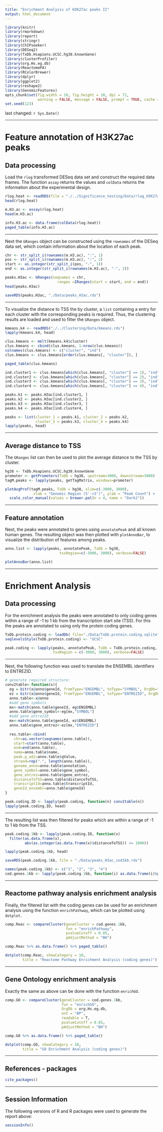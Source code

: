```yaml
---
title: "Enrichment Analysis of H3K27ac peaks II"
output: html_document
---
```


```r
library(knitr)
library(rmarkdown)
library(report)
library(stringr)
library(ChIPseeker)
library(DESeq2)
library(TxDb.Hsapiens.UCSC.hg38.knownGene)
library(clusterProfiler)
library(org.Hs.eg.db)
library(ReactomePA)
library(RColorBrewer)
library(dplyr)
library(ggplot2)
library(reshape2)
library(GenomicFeatures)
opts_chunk$set(fig.width = 10, fig.height = 10, dpi = 72,
               warning = FALSE, message = FALSE, prompt = TRUE, cache = FALSE)
set.seed(123)
```
last changed: `r Sys.Date()`

---

Feature annotation of H3K27ac peaks
===

## Data processing

Load the `rlog` transformed DESeq data set and construct the required data 
frames. The function `assay` returns the values and `colData` returns the 
information about the experimental design.
```r
rlog.heat <- readRDS(file = "./../Significance_testing/Data/rlog_H3K27ac_sig.rds")
head(rlog.heat)

m.H3.ac <- assay(rlog.heat)
head(m.H3.ac)

info.H3.ac <- data.frame(colData(rlog.heat))
paged_table(info.H3.ac)
```

---

Next the `GRanges` object can be constructed using the `rownames` of the DESeq 
data set, which contain information about the location of each peak.
```r
chr <- str_split_i(rownames(m.H3.ac), ":", 1)
pos <- str_split_i(rownames(m.H3.ac), ":", 2)
start <- as.integer(str_split_i(pos, "-", 1))
end <- as.integer(str_split_i(rownames(m.H3.ac), "-", 2))

peaks.H3ac <- GRanges(seqnames = chr, 
                        ranges =IRanges(start = start, end = end))
head(peaks.H3ac)

saveRDS(peaks.H3ac, "./Data/peaks_H3ac.rds")
```

---

To visualize the distance to TSS the by cluster, a `list` containing a entry for  
each cluster with the corresponding peaks is required. Thus, the clustering 
results are loaded and used to filter the `GRanges` object.
```r
kmeans.k4 <- readRDS("./../Clustering/Data/kmeans.rds")
lapply(kmeans.k4, head)

clus.kmeans <- melt(kmeans.k4$cluster)
clus.kmeans <- cbind(clus.kmeans, 1:nrow(clus.kmeans))
colnames(clus.kmeans) <- c("cluster", "ind")
clus.kmeans <- clus.kmeans[order(clus.kmeans[, "cluster"]), ]

paged_table(clus.kmeans)

ind.cluster1 <- clus.kmeans[which(clus.kmeans[, "cluster"] == 1), "ind"]
ind.cluster2 <- clus.kmeans[which(clus.kmeans[, "cluster"] == 2), "ind"]
ind.cluster3 <- clus.kmeans[which(clus.kmeans[, "cluster"] == 3), "ind"]
ind.cluster4 <- clus.kmeans[which(clus.kmeans[, "cluster"] == 4), "ind"]

peaks.k1 <- peaks.H3ac[ind.cluster1, ]
peaks.k2 <- peaks.H3ac[ind.cluster2, ]
peaks.k3 <- peaks.H3ac[ind.cluster3, ]
peaks.k4 <- peaks.H3ac[ind.cluster4, ]

peaks <- list(cluster_1 = peaks.k1, cluster_2 = peaks.k2, 
              cluster_3 = peaks.k3, cluster_4 = peaks.k4)
lapply(peaks, head)
```

---

## Average distance to TSS

The `GRanges` list can then be used to plot the average distance to the TSS by 
cluster.
```r
hg38 <- TxDb.Hsapiens.UCSC.hg38.knownGene
promoter <- getPromoters(TxDb = hg38, upstream=3000, downstream=3000)
tagM.peaks <- lapply(peaks, getTagMatrix, windows=promoter)

plotAvgProf(tagM.peaks, TxDb = hg38, xlim=c(-3000, 3000), 
             xlab = "Genomic Region (5'->3')", ylab = "Peak Count") +
  scale_color_manual(values = brewer.pal(n = 4, name = "Dark2"))
```

---

## Feature annotation

Next, the peaks were annotated to genes using `annotatePeak` and all known human 
genes. The resulting object was then plotted with `plotAnnoBar`, to visualize the 
distribution of features among peaks.
```r
anno.list <- lapply(peaks, annotatePeak, TxDb = hg38, 
                         tssRegion=c(-3000, 3000), verbose=FALSE)

plotAnnoBar(anno.list)
```

---

Enrichment Analysis
===

## Data processing

For the enrichment analysis the peaks were annotated to only coding genes within 
a range of -1 to 1 kb from the transcription start site (TSS). For this the 
peaks are annotated to using only the protein coding genes.
```r
TxDb.protein.coding <- loadDb( file="./Data/TxDb.protein.coding.sqlite")
seqlevelsStyle(TxDb.protein.coding) <- "UCSC"

peak.coding <- lapply(peaks, annotatePeak, TxDb = TxDb.protein.coding, 
                      tssRegion = c(-3000, 3000), verbose=FALSE)
```

---

Next, the following function was used to translate the ENSEMBL identifiers to 
ENTREZID.
```r
# generate required structure:
conv2table<-function(x){
  eg = bitr(x@anno$geneId, fromType="ENSEMBL", toType="SYMBOL", OrgDb="org.Hs.eg.db")
  ez = bitr(x@anno$geneId, fromType="ENSEMBL", toType="ENTREZID", OrgDb="org.Hs.eg.db")
  anno.table<-x@anno
  #add gene symbols
  mx<-match(anno.table$geneId, eg$ENSEMBL)
  anno.table$gene_symbol<-eg[mx,"SYMBOL"]
  #add gene entrezID
  mx<-match(anno.table$geneId, ez$ENSEMBL)
  anno.table$gene_entrez<-ez[mx,"ENTREZID"]
  
  res.table<-cbind(
    chr=as.vector(seqnames(anno.table)),
    start=start(anno.table),
    end=end(anno.table),
    name=anno.table$name,
    peak.p_adj=anno.table$qValue,
    strand=rep(".", length(anno.table)),
    genome_anno=anno.table$annotation,
    gene_symbol=anno.table$gene_symbol,
    gene_entrez=anno.table$gene_entrez,
    distanceToTSS=anno.table$distanceToTSS,
    transcriptId=anno.table$transcriptId,
    geneId_ensembl=anno.table$geneId)
}

peak.coding.ID <- lapply(peak.coding, function(n) conv2table(n))
lapply(peak.coding.ID, head)
```

---

The resulting list was then filtered for peaks which are within a range of -1 to 
1 kb from the TSS.
```r
peak.coding.1kb <- lapply(peak.coding.ID, function(x) 
  filter(as.data.frame(x), 
         abs(as.integer(as.data.frame(x)$distanceToTSS)) <= 1000))

lapply(peak.coding.1kb, head)

saveRDS(peak.coding.1kb, file = "./Data/peaks_H3ac_cod1kb.rds")

names(peak.coding.1kb) <- c("1", "2", "3", "4")
cod.genes.1kb <- lapply(peak.coding.1kb, function(i) as.data.frame(i)$gene_entrez)
```

---

## Reactome pathway analysis enrichment analysis

Finally, the filtered list with the coding genes can be used for an enrichment 
analysis using the function `enrichPathway`, which can be plotted using 
`dotplot`.
```r
comp.Reac <- compareCluster(geneCluster = cod.genes.1kb,
                            fun = "enrichPathway",
                            pvalueCutoff = 0.05,
                            pAdjustMethod = "BH")

comp.Reac %>% as.data.frame() %>% paged_table()

dotplot(comp.Reac, showCategory = 10, 
        title = "Reactome Pathway Enrichment Analysis (coding genes)")
```

---

## Gene Ontology enrichment analysis

Exactly the same as above can be done with the function `enrichGO`.
```r
comp.GO <- compareCluster(geneCluster = cod.genes.1kb,
                          fun = "enrichGO",
                          OrgDb = org.Hs.eg.db,
                          ont = "BP",
                          readable = T,
                          pvalueCutoff = 0.05,
                          pAdjustMethod = "BH")

comp.GO %>% as.data.frame() %>% paged_table()

dotplot(comp.GO, showCategory = 10, 
        title = "GO Enrichment Analysis (coding genes)")
```
---

References - packages
---------------------

```r
cite_packages()
```

---

Session Information
-------------------

The following versions of R and R packages were used to generate the report
above:

```r
sessionInfo()
```